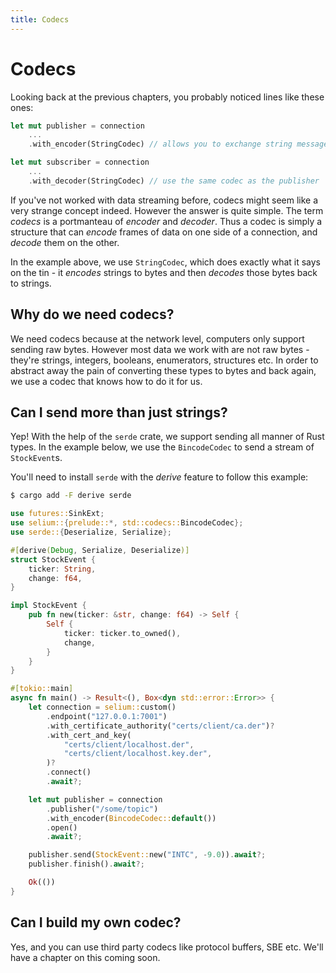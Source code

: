 ```yaml
---
title: Codecs
---
```


# Codecs

Looking back at the previous chapters, you probably noticed lines like these ones:

```rust
let mut publisher = connection
    ...
    .with_encoder(StringCodec) // allows you to exchange string messages between clients

let mut subscriber = connection
    ...
    .with_decoder(StringCodec) // use the same codec as the publisher
```

If you've not worked with data streaming before, codecs might seem like a very strange
concept indeed. However the answer is quite simple. The term _codecs_ is a portmanteau of
_encoder_ and _decoder_. Thus a codec is simply a structure that can _encode_ frames of
data on one side of a connection, and _decode_ them on the other.

In the example above, we use `StringCodec`, which does exactly what it says on the tin -
it _encodes_ strings to bytes and then _decodes_ those bytes back to strings.

## Why do we need codecs?

We need codecs because at the network level, computers only support sending raw bytes.
However most data we work with are not raw bytes - they're strings, integers, booleans,
enumerators, structures etc. In order to abstract away the pain of converting these types
to bytes and back again, we use a codec that knows how to do it for us.

## Can I send more than just strings?

Yep! With the help of the `serde` crate, we support sending all manner of Rust types.
In the example below, we use the `BincodeCodec` to send a stream of `StockEvent`s.

You'll need to install `serde` with the _derive_ feature to follow this example:

```bash
$ cargo add -F derive serde
```

```rust
use futures::SinkExt;
use selium::{prelude::*, std::codecs::BincodeCodec};
use serde::{Deserialize, Serialize};

#[derive(Debug, Serialize, Deserialize)]
struct StockEvent {
    ticker: String,
    change: f64,
}

impl StockEvent {
    pub fn new(ticker: &str, change: f64) -> Self {
        Self {
            ticker: ticker.to_owned(),
            change,
        }
    }
}

#[tokio::main]
async fn main() -> Result<(), Box<dyn std::error::Error>> {
    let connection = selium::custom()
        .endpoint("127.0.0.1:7001")
        .with_certificate_authority("certs/client/ca.der")?
        .with_cert_and_key(
            "certs/client/localhost.der",
            "certs/client/localhost.key.der",
        )?
        .connect()
        .await?;

    let mut publisher = connection
        .publisher("/some/topic")
        .with_encoder(BincodeCodec::default())
        .open()
        .await?;

    publisher.send(StockEvent::new("INTC", -9.0)).await?;
    publisher.finish().await?;

    Ok(())
}
```

## Can I build my own codec?

Yes, and you can use third party codecs like protocol buffers, SBE etc. We'll have a chapter on
this coming soon.
